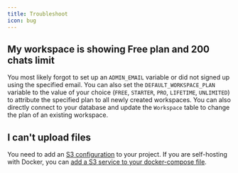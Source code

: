 ```yaml
---
title: Troubleshoot
icon: bug
---
```


## My workspace is showing Free plan and 200 chats limit

You most likely forgot to set up an `ADMIN_EMAIL` variable or did not signed up using the specified email. You can also set the `DEFAULT_WORKSPACE_PLAN` variable to the value of your choice (`FREE`, `STARTER`, `PRO`, `LIFETIME`, `UNLIMITED`) to attribute the specified plan to all newly created workspaces. You can also directly connect to your database and update the `Workspace` table to change the plan of an existing workspace.

## I can't upload files

You need to add an [S3 configuration](./guides/s3#s3-storage-media-uploads) to your project. If you are self-hosting with Docker, you can [add a S3 service to your docker-compose file](./deploy/docker#s3-storage).
